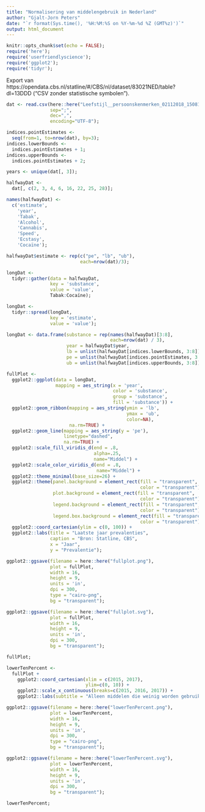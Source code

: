```yaml
---
title: "Normalisering van middelengebruik in Nederland"
author: "Gjalt-Jorn Peters"
date: "`r format(Sys.time(), '%H:%M:%S on %Y-%m-%d %Z (GMT%z)')`"
output: html_document
---
```


```r
knitr::opts_chunk$set(echo = FALSE);
require('here');
require('userfriendlyscience');
require('ggplot2');
require('tidyr');
```

Export van https://opendata.cbs.nl/statline/#/CBS/nl/dataset/83021NED/table?dl=13DDD ("CSV zonder statistische symbolen").

```r
dat <- read.csv(here::here("Leefstijl__persoonskenmerken_02112018_150819.csv"),
                sep=";",
                dec=",",
                encoding="UTF-8");

indices.pointEstimates <-
  seq(from=1, to=nrow(dat), by=3);
indices.lowerBounds <-
  indices.pointEstimates + 1;
indices.upperBounds <-
  indices.pointEstimates + 2;

years <- unique(dat[, 3]);

halfwayDat <-
  dat[, c(2, 3, 4, 6, 16, 22, 25, 28)];

names(halfwayDat) <-
  c('estimate',
    'year',
    'Tabak',
    'Alcohol',
    'Cannabis',
    'Speed',
    'Ecstasy',
    'Cocaïne');

halfwayDat$estimate <- rep(c("pe", "lb", "ub"),
                           each=nrow(dat)/3);

longDat <-
  tidyr::gather(data = halfwayDat,
                key = 'substance',
                value = 'value',
                Tabak:Cocaïne);

longDat <-
  tidyr::spread(longDat,
                key = 'estimate',
                value = 'value');

longDat <- data.frame(substance = rep(names(halfwayDat)[3:8],
                                      each=nrow(dat) / 3),
                      year = halfwayDat$year,
                      lb = unlist(halfwayDat[indices.lowerBounds, 3:8]),
                      pe = unlist(halfwayDat[indices.pointEstimates, 3:8]),
                      ub = unlist(halfwayDat[indices.upperBounds, 3:8]));

fullPlot <-
  ggplot2::ggplot(data = longDat,
                  mapping = aes_string(x = 'year',
                                       color = 'substance',
                                       group = 'substance',
                                       fill = 'substance')) +
  ggplot2::geom_ribbon(mapping = aes_string(ymin = 'lb',
                                            ymax = 'ub',
                                            color=NA),
                       na.rm=TRUE) +
  ggplot2::geom_line(mapping = aes_string(y = 'pe'),
                     linetype="dashed",
                     na.rm=TRUE) +
  ggplot2::scale_fill_viridis_d(end = .8,
                                alpha=.25,
                                name="Middel") +
  ggplot2::scale_color_viridis_d(end = .8,
                                 name="Middel") +
  ggplot2::theme_minimal(base_size=26) +
  ggplot2::theme(panel.background = element_rect(fill = "transparent",
                                                 color = "transparent"),
                 plot.background = element_rect(fill = "transparent",
                                                 color = "transparent"),
                 legend.background = element_rect(fill = "transparent",
                                                 color = "transparent"),
                 legend.box.background = element_rect(fill = "transparent",
                                                 color = "transparent")) +
  ggplot2::coord_cartesian(ylim = c(0, 100)) +
  ggplot2::labs(title = "Laatste jaar prevalenties",
                caption = "Bron: Statline, CBS",
                x = "Jaar",
                y = "Prevalentie");

ggplot2::ggsave(filename = here::here("fullplot.png"),
                plot = fullPlot,
                width = 16,
                height = 9,
                units = 'in',
                dpi = 300,
                type = "cairo-png",
                bg = "transparent");

ggplot2::ggsave(filename = here::here("fullplot.svg"),
                plot = fullPlot,
                width = 16,
                height = 9,
                units = 'in',
                dpi = 300,
                bg = "transparent");

fullPlot;

lowerTenPercent <- 
  fullPlot +
    ggplot2::coord_cartesian(xlim = c(2015, 2017),
                             ylim=c(0, 10)) +
    ggplot2::scale_x_continuous(breaks=c(2015, 2016, 2017)) +
    ggplot2::labs(subtitle = "Alleen middelen die weinig worden gebruikt");

ggplot2::ggsave(filename = here::here("lowerTenPercent.png"),
                plot = lowerTenPercent,
                width = 16,
                height = 9,
                units = 'in',
                dpi = 300,
                type = "cairo-png",
                bg = "transparent");

ggplot2::ggsave(filename = here::here("lowerTenPercent.svg"),
                plot = lowerTenPercent,
                width = 16,
                height = 9,
                units = 'in',
                dpi = 300,
                bg = "transparent");

lowerTenPercent;

```
